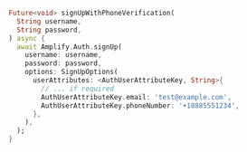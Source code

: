 ```dart
Future<void> signUpWithPhoneVerification(
  String username,
  String password,
) async {
  await Amplify.Auth.signUp(
    username: username,
    password: password,
    options: SignUpOptions(
      userAttributes: <AuthUserAttributeKey, String>{
        // ... if required
        AuthUserAttributeKey.email: 'test@example.com',
        AuthUserAttributeKey.phoneNumber: '+18885551234',
      },
    ),
  );
}
```
